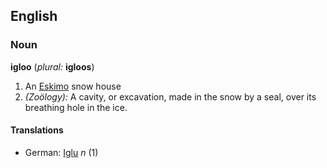 ==English==
===Noun===
'''igloo''' (''plural:'' '''igloos''')
#An [[Eskimo]] snow house
#''(Zoölogy):'' A cavity, or excavation, made in the snow by a seal, over its breathing hole in the ice.
====Translations====
*German: [[Iglu]] ''n'' (1)